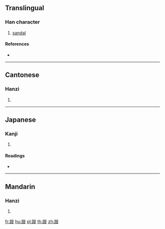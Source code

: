 {{character info/new}}
==Translingual==

===Han character===
{{Han char|rn=157|rad=足|as=11|sn=18|four=61181|canj=RMHOO,XRMHO}}

# [[sandal]]

====References====
* {{Han ref|kx=1232.260|dkj=37812|dj=1704.270|hdz=63735.050|uh=8E5D|ud=36445|bh=F143|bd=61763}}

----

==Cantonese==

===Hanzi===
{{yue-hanzi|jyut=|y=saai2}}

# {{defn|lang=yue|sort=足11}}

----

==Japanese==

===Kanji===
{{ja-kanji|grade=|rs=足11}}

# {{defn|lang=ja|sort=足11}}

====Readings====
* {{ja-readings|on=[[し]] (shi)|kun=[[ふむ]] (fumu)|nanori=}}

----

==Mandarin==

===Hanzi===
{{cmn-hanzi|pin=[[qiàng]] ([[qiang4]]), [[xǐ]] ([[xi3]])|wg=ch'iang<sup>4</sup>, hsi<sup>3</sup>}}

# {{defn|lang=cmn|sort=足11}}

[[fr:蹝]]
[[hu:蹝]]
[[pl:蹝]]
[[th:蹝]]
[[zh:蹝]]